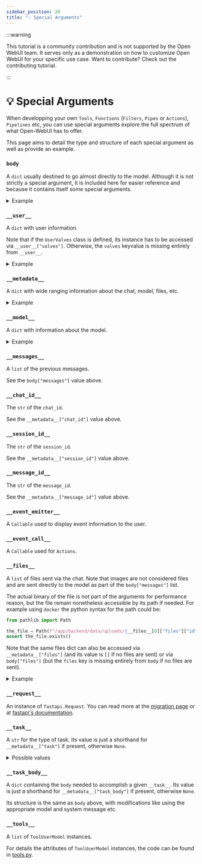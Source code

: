 ```yaml
---
sidebar_position: 20
title: "💡 Special Arguments"
---
```


:::warning

This tutorial is a community contribution and is not supported by the Open WebUI team. It serves only as a demonstration on how to customize Open WebUI for your specific use case. Want to contribute? Check out the contributing tutorial.

:::

# 💡 Special Arguments

When developping your own `Tools`, `Functions` (`Filters`, `Pipes` or `Actions`), `Pipelines` etc, you can use special arguments explore the full spectrum of what Open-WebUI has to offer.

This page aims to detail the type and structure of each special argument as well as provide an example.

### `body`

A `dict` usually destined to go almost directly to the model. Although it is not strictly a special argument, it is included here for easier reference and because it contains itself some special arguments.

<details>
<summary>Example</summary>

```json

{
  "stream": true,
  "model": "my-cool-model",
  # lowercase string with - separated words: this is the ID of the model
  "messages": [
    {
      "role": "user",
      "content": [
        {
          "type": "text",
          "text": "What is in this picture?"
        },
        {
          "type": "image_url",
          "image_url": {
            "url": "data:image/png;base64,iVBORw0KGgoAAAANSUhEUgAAAdYAAAGcCAYAAABk2YF[REDACTED]"
            # Images are passed as base64 encoded data
          }
        }
      ]
    },
    {
      "role": "assistant",
      "content": "The image appears to be [REDACTED]"
    },
  ],
  "features": {
    "image_generation": false,
    "code_interpreter": false,
    "web_search": false
  },
  "stream_options": {
    "include_usage": true
  },
  "metadata": "[The exact same dict as __metadata__]",
  "files": "[The exact same list as __files__]"
}

```

</details>

### `__user__`

A `dict` with user information.

Note that if the `UserValves` class is defined, its instance has to be accessed via `__user__["valves"]`. Otherwise, the `valves` keyvalue is missing entirely from `__user__`.

<details>
<summary>Example</summary>

```json
{
  "id": "xxxxxxxx-xxxx-xxxx-xxxx-xxxxxxxxxxxx",
  "email": "cheesy_dude@openwebui.com",
  "name": "Patrick",
  "role": "user",
  # role can be either `user` or `admin`
  "valves": "[the UserValve instance]"
}
```

</details>

### `__metadata__`

A `dict` with wide ranging information about the chat, model, files, etc.

<details>
<summary>Example</summary>

```json
{
  "user_id": "xxxxxxxx-xxxx-xxxx-xxxx-xxxxxxxxxxxx",
  "chat_id": "xxxxxxxx-xxxx-xxxx-xxxx-xxxxxxxxxxxx",
  "message_id": "xxxxxxxx-xxxx-xxxx-xxxx-xxxxxxxxxxxx",
  "session_id": "xxxxxxxxxxxxxxxxxxxx",
  "tool_ids": null,
  # tool_ids is a list of str.
  "tool_servers": [],
  "files": "[Same as in body['files']]",
  # If no files are given, the files key exists in __metadata__ and its value is []
  "features": {
    "image_generation": false,
    "code_interpreter": false,
    "web_search": false
  },
  "variables": {
    "{{USER_NAME}}": "cheesy_username",
    "{{USER_LOCATION}}": "Unknown",
    "{{CURRENT_DATETIME}}": "2025-02-02 XX:XX:XX",
    "{{CURRENT_DATE}}": "2025-02-02",
    "{{CURRENT_TIME}}": "XX:XX:XX",
    "{{CURRENT_WEEKDAY}}": "Monday",
    "{{CURRENT_TIMEZONE}}": "Europe/Berlin",
    "{{USER_LANGUAGE}}": "en-US"
  },
  "model": "[The exact same dict as __model__]",
  "direct": false,
  "function_calling": "native",
  "type": "user_response",
  "interface": "open-webui"
}

```

</details>

### `__model__`

A `dict` with information about the model.

<details>
<summary>Example</summary>

```json
{
  "id": "my-cool-model",
  "name": "My Cool Model",
  "object": "model",
  "created": 1746000000,
  "owned_by": "openai",
  # either openai or ollama
  "info": {
      "id": "my-cool-model",
      "user_id": "xxxxxxxx-xxxx-xxxx-xxxx-xxxxxxxxxxxx",
      "base_model_id": "gpt-4o",
      # this is the name of model that the model endpoint serves
      "name": "My Cool Model",
      "params": {
      "system": "You are my best assistant. You answer [REDACTED]",
      "function_calling": "native"
      # custom options appear here, for example "Top K"
      },
      "meta": {
      "profile_image_url": "/static/favicon.png",
      "description": "Description of my-cool-model",
      "capabilities": {
          "vision": true,
          "usage": true,
          "citations": true
      },
      "position": 17,
      "tags": [
          {
          "name": "for_friends"
          },
          {
          "name": "vision_enabled"
          }
      ],
      "suggestion_prompts": null
      },
      "access_control": {
      "read": {
          "group_ids": [],
          "user_ids": []
      },
      "write": {
          "group_ids": [],
          "user_ids": []
      }
      },
      "is_active": true,
      "updated_at": 1740000000,
      "created_at": 1740000000
  },
  "preset": true,
  "actions": [],
  "tags": [
      {
          "name": "for_friends"
      },
      {
          "name": "vision_enabled"
      }
  ]
}

```

</details>

### `__messages__`

A `list` of the previous messages.

See the `body["messages"]` value above.

### `__chat_id__`

The `str` of the `chat_id`.

See the `__metadata__["chat_id"]` value above.

### `__session_id__`

The `str` of the `session_id`.

See the `__metadata__["session_id"]` value above.

### `__message_id__`

The `str` of the `message_id`.

See the `__metadata__["message_id"]` value above.

### `__event_emitter__`

A `Callable` used to display event information to the user.

### `__event_call__`

A `Callable` used for `Actions`.

### `__files__`

A `list` of files sent via the chat. Note that images are not considered files and are sent directly to the model as part of the `body["messages"]` list.

The actual binary of the file is not part of the arguments for performance reason, but the file remain nonetheless accessible by its path if needed. For example using `docker` the python syntax for the path could be:

```python
from pathlib import Path

the_file = Path(f"/app/backend/data/uploads/{__files__[0]["files"]["id"]}_{__files__[0]["files"]["filename"]}")
assert the_file.exists()
```

Note that the same files dict can also be accessed via `__metadata__["files"]` (and its value is `[]` if no files are sent) or via `body["files"]` (but the `files` key is missing entirely from `body` if no files are sent).

<details>
<summary>Example</summary>

```json

[
  {
    "type": "file",
    "file": {
      "id": "xxxxxxxx-xxxx-xxxx-xxxx-xxxxxxxxxxxx",
      "filename": "Napoleon - Wikipedia.pdf",
      "user_id": "xxxxxxxx-xxxx-xxxx-xxxx-xxxxxxxxxxxx",
      "hash": "xxxxxxxxxxxxxxxxxxxxxxxxxxxxxxxxxxxxxxxxxxxxxxxxxxxxxxxxxxxxxxxx",
      "data": {
        "content": "Napoleon - Wikipedia\n\n\nNapoleon I\n\nThe Emperor Napoleon in His Study at the\nTuileries, 1812\n\nEmperor of the French\n\n1st reign 18 May 1804 – 6 April 1814\n\nSuccessor Louis XVIII[a]\n\n2nd reign 20 March 1815 – 22 June 1815\n\nSuccessor Louis XVIII[a]\n\nFirst Consul of the French Republic\n\nIn office\n13 December 1799 – 18 May 1804\n\nBorn Napoleone Buonaparte\n15 August 1769\nAjaccio, Corsica, Kingdom of\nFrance\n\nDied 5 May 1821 (aged 51)\nLongwood, Saint Helena\n\nBurial 15 December 1840\nLes Invalides, Paris\n\nNapoleon\nNapoleon Bonaparte[b] (born Napoleone\nBuonaparte;[1][c] 15 August 1769 – 5 May 1821), later\nknown [REDACTED]",
        # The content value is the output of the document parser, the above example is with Tika as a document parser
      },
      "meta": {
        "name": "Napoleon - Wikipedia.pdf",
        "content_type": "application/pdf",
        "size": 10486578,
        # in bytes, here about 10Mb
        "data": {},
        "collection_name": "file-96xxxxxx-xxxx-xxxx-xxxx-xxxxxxxxxxxx"
        # always begins by 'file'
      },
      "created_at": 1740000000,
      "updated_at": 1740000000
    },
    "id": "xxxxxxxx-xxxx-xxxx-xxxx-xxxxxxxxxxxx",
    "url": "/api/v1/files/xxxxxxxx-xxxx-xxxx-xxxx-xxxxxxxxxxxx",
    "name": "Napoleon - Wikipedia.pdf",
    "collection_name": "file-96xxxxxx-xxxx-xxxx-xxxx-xxxxxxxxxxxx"
    "status": "uploaded",
    "size": 10486578,
    "error": "",
    "itemId": "xxxxxxxx-xxxx-xxxx-xxxx-xxxxxxxxxxxx"
    # itemId is not the same as file["id"]
  }
]

```

</details>

### `__request__`

An instance of `fastapi.Request`. You can read more at the [migration page](../../features/plugin/migration/index.mdx) or at [fastapi's documentation](https://fastapi.tiangolo.com/reference/request/).

### `__task__`

A `str` for the type of task. Its value is just a shorthand for `__metadata__["task"]` if present, otherwise `None`.

<details>
<summary>Possible values</summary>

```json

[
    "title_generation",
    "tags_generation",
    "emoji_generation",
    "query_generation",
    "image_prompt_generation",
    "autocomplete_generation",
    "function_calling",
    "moa_response_generation"
]
```

</details>

### `__task_body__`

A `dict` containing the `body` needed to accomplish a given `__task__`. Its value is just a shorthand for `__metadata__["task_body"]` if present, otherwise `None`.

Its structure is the same as `body` above, with modifications like using the appropriate model and system message etc.

### `__tools__`

A `list` of `ToolUserModel` instances.

For details the attributes of `ToolUserModel` instances, the code can be found in [tools.py](https://github.com/open-webui/open-webui/blob/main/backend/open_webui/models/tools.py).

